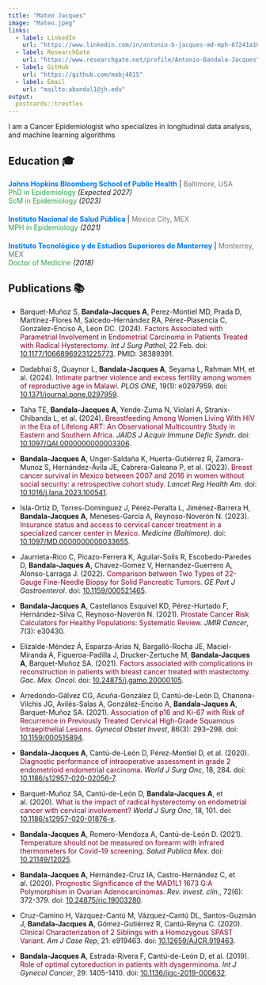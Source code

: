 ```yaml
---
title: "Mateo Jacques"
image: "Mateo.jpeg"
links:
  - label: LinkedIn
    url: "https://www.linkedin.com/in/antonio-b-jacques-md-mph-67241a102/"
  - label: ResearchGate
    url: "https://www.researchgate.net/profile/Antonio-Bandala-Jacques"
  - label: GitHub
    url: "https://github.com/mabj4815"
  - label: Email
    url: "mailto:abandal1@jh.edu"
output:
  postcards::trestles
---
```

 
I am a Cancer Epidemiologist who specializes in longitudinal data analysis, and machine learning algorithms



## Education 🎓


<div style="margin-bottom: 20px;">
  <strong style="color:#007bff;">Johns Hopkins Bloomberg School of Public Health</strong> | <span style="color:#6c757d;">Baltimore, USA</span><br>
  <span style="color:#28a745;">PhD in Epidemiology</span> <em>(Expected 2027)</em><br>
  <span style="color:#28a745;">ScM in Epidemiology</span> <em>(2023)</em>
</div>

<div style="margin-bottom: 20px;">
  <strong style="color:#007bff;">Instituto Nacional de Salud Pública</strong> | <span style="color:#6c757d;">Mexico City, MEX</span><br>
  <span style="color:#28a745;">MPH in Epidemiology</span> <em>(2021)</em>
</div>

<div style="margin-bottom: 20px;">
  <strong style="color:#007bff;">Instituto Tecnológico y de Estudios Superiores de Monterrey</strong> | <span style="color:#6c757d;">Monterrey, MEX</span><br>
  <span style="color:#28a745;">Doctor of Medicine</span> <em>(2018)</em>
</div>

## Publications 📚

- Barquet-Muñoz S, **Bandala-Jacques A**, Perez-Montiel MD, Prada D, Martínez-Flores M, Salcedo-Hernández RA, Pérez-Plasencia C, Gonzalez-Enciso A, Leon DC. (2024). <span style="color:#800020;">Factors Associated with Parametrial Involvement in Endometrial Carcinoma in Patients Treated with Radical Hysterectomy</span>. *Int J Surg Pathol*, 22 Feb. doi: [10.1177/10668969231225773](https://doi.org/10.1177/10668969231225773). PMID: 38389391.

- Dadabhai S, Quaynor L, **Bandala-Jacques A**, Seyama L, Rahman MH, et al. (2024). <span style="color:#800020;">Intimate partner violence and excess fertility among women of reproductive age in Malawi</span>. *PLOS ONE*, 19(1): e0297959. doi: [10.1371/journal.pone.0297959](https://doi.org/10.1371/journal.pone.0297959).

- Taha TE, **Bandala-Jacques A**, Yende-Zuma N, Violari A, Stranix-Chibanda L, et al. (2024). <span style="color:#800020;">Breastfeeding Among Women Living With HIV in the Era of Lifelong ART: An Observational Multicountry Study in Eastern and Southern Africa</span>. *JAIDS J Acquir Immune Defic Syndr*. doi: [10.1097/QAI.0000000000003306](https://doi.org/10.1097/QAI.0000000000003306).

- **Bandala-Jacques A**, Unger-Saldaña K, Huerta-Gutiérrez R, Zamora-Munoz S, Hernández-Ávila JE, Cabrera-Galeana P, et al. (2023). <span style="color:#800020;">Breast cancer survival in Mexico between 2007 and 2016 in women without social security: a retrospective cohort study</span>. *Lancet Reg Health Am*. doi: [10.1016/j.lana.2023.100541](https://doi.org/10.1016/j.lana.2023.100541).

- Isla-Ortiz D, Torres-Domínguez J, Pérez-Peralta L, Jiménez-Barrera H, **Bandala-Jacques A**, Meneses-García A, Reynoso-Noverón N. (2023). <span style="color:#800020;">Insurance status and access to cervical cancer treatment in a specialized cancer center in Mexico</span>. *Medicine (Baltimore)*. doi: [10.1097/MD.0000000000033655](https://doi.org/10.1097/MD.0000000000033655).

- Jaurrieta-Rico C, Picazo-Ferrera K, Aguilar-Solis R, Escobedo-Paredes D, **Bandala-Jaques A**, Chavez-Gomez V, Hernandez-Guerrero A, Alonso-Larraga J. (2022). <span style="color:#800020;">Comparison between Two Types of 22-Gauge Fine-Needle Biopsy for Solid Pancreatic Tumors</span>. *GE Port J Gastroenterol*. doi: [10.1159/000521465](https://doi.org/10.1159/000521465).

- **Bandala-Jacques A**, Castellanos Esquivel KD, Pérez-Hurtado F, Hernández-Silva C, Reynoso-Noverón N. (2021). <span style="color:#800020;">Prostate Cancer Risk Calculators for Healthy Populations: Systematic Review</span>. *JMIR Cancer*, 7(3): e30430.

- Elizalde-Méndez Á, Esparza-Arias N, Bargalló-Rocha JE, Maciel-Miranda A, Figueroa-Padilla J, Drucker-Zertuche M, **Bandala-Jacques A**, Barquet-Muñoz SA. (2021). <span style="color:#800020;">Factors associated with complications in reconstruction in patients with breast cancer treated with mastectomy</span>. *Gac. Mex. Oncol*. doi: [10.24875/j.gamo.20000105](https://doi.org/10.24875/j.gamo.20000105).

- Arredondo-Gálvez CG, Acuña-González D, Cantú-de-León D, Chanona-Vilchis JG, Avilés-Salas A, González-Enciso A, **Bandala-Jaques A**, Barquet-Muñoz SA. (2021). <span style="color:#800020;">Association of p16 and Ki-67 with Risk of Recurrence in Previously Treated Cervical High-Grade Squamous Intraepithelial Lesions</span>. *Gynecol Obstet Invest*, 86(3): 293–298. doi: [10.1159/000515894](https://doi.org/10.1159/000515894).

- **Bandala-Jacques A**, Cantú-de-León D, Pérez-Montiel D, et al. (2020). <span style="color:#800020;">Diagnostic performance of intraoperative assessment in grade 2 endometrioid endometrial carcinoma</span>. *World J Surg Onc*, 18, 284. doi: [10.1186/s12957-020-02056-7](https://doi.org/10.1186/s12957-020-02056-7).

- Barquet-Muñoz SA, Cantú-de-León D, **Bandala-Jacques A**, et al. (2020). <span style="color:#800020;">What is the impact of radical hysterectomy on endometrial cancer with cervical involvement?</span> *World J Surg Onc*, 18, 101. doi: [10.1186/s12957-020-01876-x](https://doi.org/10.1186/s12957-020-01876-x).

- **Bandala-Jacques A**, Romero-Mendoza A, Cantú-de-León D. (2021). <span style="color:#800020;">Temperature should not be measured on forearm with infrared thermometers for Covid-19 screening</span>. *Salud Publica Mex*. doi: [10.21149/12025](https://doi.org/10.21149/12025).

- **Bandala-Jacques A**, Hernández-Cruz IA, Castro-Hernández C, et al. (2020). <span style="color:#800020;">Prognostic Significance of the MAD1L1 1673 G:A Polymorphism in Ovarian Adenocarcinomas</span>. *Rev. invest. clín.*, 72(6): 372-379. doi: [10.24875/ric.19003280](https://doi.org/10.24875/ric.19003280).

- Cruz-Camino H, Vázquez-Cantú M, Vázquez-Cantú DL, Santos-Guzmán J, **Bandala-Jacques A**, Gómez-Gutiérrez R, Cantú-Reyna C. (2020). <span style="color:#800020;">Clinical Characterization of 2 Siblings with a Homozygous SPAST Variant</span>. *Am J Case Rep*, 21: e919463. doi: [10.12659/AJCR.919463](https://doi.org/10.12659/AJCR.919463).

- **Bandala-Jacques A**, Estrada-Rivera F, Cantú-de-León D, et al. (2019). <span style="color:#800020;">Role of optimal cytoreduction in patients with dysgerminoma</span>. *Int J Gynecol Cancer*, 29: 1405-1410. doi: [10.1136/ijgc-2019-000632](http://dx.doi.org/10.1136/ijgc-2019-000632).
